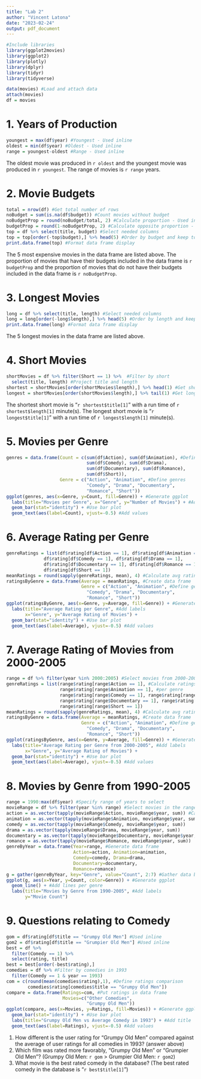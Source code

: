 ---
title: "Lab 2"
author: "Vincent Latona"
date: "2023-02-24"
output: pdf_document
---

```{r setup, include=F}
#Include libraries
library(ggplot2movies)
library(ggplot2)
library(plotly)
library(dplyr)
library(tidyr)
library(tidyverse)

data(movies) #Load and attach data
attach(movies)
df = movies
```

# 1. Years of Production
```{r years, include=T}
youngest = max(df$year) #Youngest - Used inline
oldest = min(df$year) #Oldest - Used inline
range = youngest-oldest #Range - Used inline
```
The oldest movie was produced in `r oldest` and the youngest movie was produced in `r youngest`. \newline
The range of movies is `r range` years.

# 2. Movie Budgets
```{r budgets, include=T, comment=""}
total = nrow(df) #Get total number of rows
noBudget = sum(is.na(df$budget)) #Count movies without budget
noBudgetProp = round(noBudget/total, 2) #Calculate proportion - Used inline
budgetProp = round(1-noBudgetProp, 2) #Calculate opposite proportion - Used inline
top = df %>% select(title, budget) #Select needed columns
top = top[order(-top$budget),] %>% head(5) #Order by budget and keep top 5
print.data.frame(top) #Format data frame display
```
The 5 most expensive movies in the data frame are listed above. \newline
The proportion of movies that have their budgets included in the data frame is `r budgetProp` and the proportion of movies that do not have their budgets included in the data frame is `r noBudgetProp`. 
\newpage

# 3. Longest Movies
```{r longest, include=T, comment=""}
long = df %>% select(title, length) #Select needed columns
long = long[order(-long$length),] %>% head(5) #Order by length and keep top 5
print.data.frame(long) #Format data frame display
```
The 5 longest movies in the data frame are listed above.\newline

# 4. Short Movies
```{r short, include=T}
shortMovies = df %>% filter(Short == 1) %>%  #Filter by short
  select(title, length) #Project title and length
shortest = shortMovies[order(shortMovies$length),] %>% head(1) #Get shortest - Used inline
longest = shortMovies[order(shortMovies$length),] %>% tail(1) #Get longest - Used inline
```
The shortest short movie is "`r shortest$title[1]`" with a run time of `r shortest$length[1]` minute(s). \newline
The longest short movie is "`r longest$title[1]`" with a run time of `r longest$length[1]` minute(s). 
\newpage

# 5. Movies per Genre
```{r genres, include=T}
genres = data.frame(Count = c(sum(df$Action), sum(df$Animation), #Define count per genre
                              sum(df$Comedy), sum(df$Drama), 
                              sum(df$Documentary), sum(df$Romance), 
                              sum(df$Short)),
                    Genre = c("Action", "Animation", #Define genres
                              "Comedy", "Drama", "Documentary",
                              "Romance", "Short"))
ggplot(genres, aes(x=Genre, y=Count, fill=Genre)) + #Generate ggplot
  labs(title="Movies per Genre", x="Genre", y="Number of Movies") + #Add labels
  geom_bar(stat="identity") + #Use bar plot
  geom_text(aes(label=Count), vjust=-0.5) #Add values
```
\newpage

# 6. Average Rating per Genre
```{r ratings, include=T}
genreRatings = list(df$rating[df$Action == 1], df$rating[df$Animation == 1], #Calculate ratings
              df$rating[df$Comedy == 1], df$rating[df$Drama == 1],           #per genre
              df$rating[df$Documentary == 1], df$rating[df$Romance == 1],
              df$rating[df$Short == 1])
meanRatings = round(sapply(genreRatings, mean), 4) #Calculate avg ratings
ratingsByGenre = data.frame(Average = meanRatings, #Create data frame
                            Genre = c("Action", "Animation", #Define genres
                              "Comedy", "Drama", "Documentary",
                              "Romance", "Short"))
ggplot(ratingsByGenre, aes(x=Genre, y=Average, fill=Genre)) + #Generate ggplot
  labs(title="Average Rating per Genre", #Add labels
       x="Genre", y="Average Rating of Movies") + 
  geom_bar(stat="identity") + #Use bar plot
  geom_text(aes(label=Average), vjust=-0.5) #Add values
```
\newpage

# 7. Average Rating of Movies from 2000-2005
```{r select rating, include=T}
range = df %>% filter(year %in% 2000:2005) #Select movies from 2000-2005
genreRatings = list(range$rating[range$Action == 1], #Calculate ratings
                    range$rating[range$Animation == 1], #per genre
                    range$rating[range$Comedy == 1], range$rating[range$Drama == 1],
                    range$rating[range$Documentary == 1], range$rating[range$Romance == 1],
                    range$rating[range$Short == 1])
meanRatings = round(sapply(genreRatings, mean), 4) #Calculate avg ratings
ratingsByGenre = data.frame(Average = meanRatings, #Create data frame
                            Genre = c("Action", "Animation", #Define genres
                              "Comedy", "Drama", "Documentary",
                              "Romance", "Short"))
ggplot(ratingsByGenre, aes(x=Genre, y=Average, fill=Genre)) + #Generate ggplot
  labs(title="Average Rating per Genre from 2000-2005", #Add labels
       x="Genre", y="Average Rating of Movies") + 
  geom_bar(stat="identity") + #Use bar plot
  geom_text(aes(label=Average), vjust=-0.5) #Add values
```
\newpage

# 8. Movies by Genre from 1990-2005
```{r name, include=T}
range = 1990:max(df$year) #Specify range of years to select
movieRange = df %>% filter(year %in% range) #Select movies in the range
action = as.vector(tapply(movieRange$Action, movieRange$year, sum)) #Calculate count per
animation = as.vector(tapply(movieRange$Animation, movieRange$year, sum)) #year by genre
comedy = as.vector(tapply(movieRange$Comedy, movieRange$year, sum))
drama = as.vector(tapply(movieRange$Drama, movieRange$year, sum))
documentary = as.vector(tapply(movieRange$Documentary, movieRange$year, sum))
romance = as.vector(tapply(movieRange$Romance, movieRange$year, sum))
genreByYear = data.frame(Year=range, #Generate data frame
                         Action=action, Animation=animation,
                         Comedy=comedy, Drama=drama, 
                         Documentary=documentary, 
                         Romance=romance)
g = gather(genreByYear, key="Genre", value="Count", 2:7) #Gather data by genre
ggplot(g, aes(x=Year, y=Count, color=Genre)) + #Generate ggplot
  geom_line() + #Add lines per genre
  labs(title="Movies by Genre from 1990-2005", #Add labels
       y="Movie Count")
```
\newpage

# 9. Questions relating to Comedy
```{r old men, include=T}
gom = df$rating[df$title == "Grumpy Old Men"] #Used inline
gom2 = df$rating[df$title == "Grumpier Old Men"] #Used inline
best = df %>% 
  filter(Comedy == 1) %>%
  select(rating, title)
best = best[order(-best$rating),]
comedies = df %>% #Filter by comedies in 1993
  filter(Comedy == 1 & year == 1993)
com = c(round(mean(comedies$rating),1), #Define ratings comparison
        comedies$rating[comedies$title == "Grumpy Old Men"])
compare = data.frame(Ratings=com, #Put ratings in data frame
                     Movies=c("Other Comedies",
                              "Grumpy Old Men"))
ggplot(compare, aes(x=Movies, y=Ratings, fill=Movies)) + #Generate ggplot
  geom_bar(stat="identity") + #Use bar plot
  labs(title="Grumpy Old Men vs Average Comedy in 1993") + #Add title
  geom_text(aes(label=Ratings), vjust=-0.5) #Add values
```
1. How different is the user rating for "Grumpy Old Men" compared against the average of user ratings for all comedies in 1993? (answer above) \newline
2. Which film was rated more favorably, "Grumpy Old Men" or "Grumpier Old Men"? \newline
(Grumpy Old Men: `r gom` > Grumpier Old Men: `r gom2`) \newline
3. What movie is the best rated comedy in the database? \newline
(The best rated comedy in the database is "`r best$title[1]`")